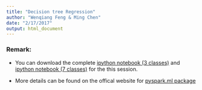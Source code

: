 ```yaml
---
title: "Decision tree Regression"
author: "Wenqiang Feng & Ming Chen"
date: "2/17/2017"
output: html_document
---
```



### Remark:

- You can download the complete [ipython notebook (3 classes)](./ipynb/DecisionTreeC3.ipynb) and [ipython notebook (7 classes)](./ipynb/DecisionTreeC7.ipynb) for the this session.

- More details can be found on the offical website for [pyspark.ml package](https://spark.apache.org/docs/latest/ml-classification-regression.html) 